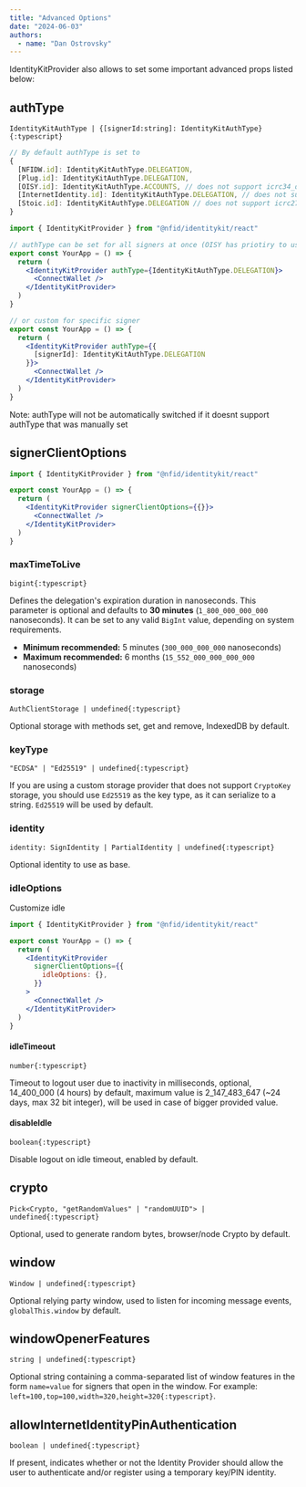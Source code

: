 ```yaml
---
title: "Advanced Options"
date: "2024-06-03"
authors:
  - name: "Dan Ostrovsky"
---
```



IdentityKitProvider also allows to set some important advanced props listed below:

## authType

`IdentityKitAuthType | {[signerId:string]: IdentityKitAuthType} {:typescript}`

```jsx
// By default authType is set to
{
  [NFIDW.id]: IdentityKitAuthType.DELEGATION,
  [Plug.id]: IdentityKitAuthType.DELEGATION,
  [OISY.id]: IdentityKitAuthType.ACCOUNTS, // does not support icrc34_delegation
  [InternetIdentity.id]: IdentityKitAuthType.DELEGATION, // does not support icrc27_accounts
  [Stoic.id]: IdentityKitAuthType.DELEGATION // does not support icrc27_accounts
}

import { IdentityKitProvider } from "@nfid/identitykit/react"

// authType can be set for all signers at once (OISY has priotiry to use IdentityKitAuthType.ACCOUNTS)
export const YourApp = () => {
  return (
    <IdentityKitProvider authType={IdentityKitAuthType.DELEGATION}>
      <ConnectWallet />
    </IdentityKitProvider>
  )
}

// or custom for specific signer
export const YourApp = () => {
  return (
    <IdentityKitProvider authType={{
      [signerId]: IdentityKitAuthType.DELEGATION
    }}>
      <ConnectWallet />
    </IdentityKitProvider>
  )
}
```

<Callout type="info" emoji="ℹ️">
  Note: authType will not be automatically switched if it doesnt support authType that was manually
  set
</Callout>

## signerClientOptions

```jsx
import { IdentityKitProvider } from "@nfid/identitykit/react"

export const YourApp = () => {
  return (
    <IdentityKitProvider signerClientOptions={{}}>
      <ConnectWallet />
    </IdentityKitProvider>
  )
}
```

### maxTimeToLive

`bigint{:typescript}`

Defines the delegation's expiration duration in nanoseconds. This parameter is optional and defaults
to **30 minutes** (`1_800_000_000_000` nanoseconds). It can be set to any valid `BigInt` value,
depending on system requirements.

- **Minimum recommended:** 5 minutes (`300_000_000_000` nanoseconds)
- **Maximum recommended:** 6 months (`15_552_000_000_000_000` nanoseconds)

### storage

`AuthClientStorage | undefined{:typescript}`

Optional storage with methods set, get and remove, IndexedDB by default.

### keyType

`"ECDSA" | "Ed25519" | undefined{:typescript}`

If you are using a custom storage provider that does not support `CryptoKey` storage, you should use
`Ed25519` as the key type, as it can serialize to a string. `Ed25519` will be used by default.

### identity

`identity: SignIdentity | PartialIdentity | undefined{:typescript}`

Optional identity to use as base.

### idleOptions

Customize idle

```jsx
import { IdentityKitProvider } from "@nfid/identitykit/react"

export const YourApp = () => {
  return (
    <IdentityKitProvider
      signerClientOptions={{
        idleOptions: {},
      }}
    >
      <ConnectWallet />
    </IdentityKitProvider>
  )
}
```

#### idleTimeout

`number{:typescript}`

Timeout to logout user due to inactivity in milliseconds, optional, 14_400_000 (4 hours) by default,
maximum value is 2_147_483_647 (~24 days, max 32 bit integer), will be used in case of bigger
provided value.

#### disableIdle

`boolean{:typescript}`

Disable logout on idle timeout, enabled by default.

## crypto

`Pick<Crypto, "getRandomValues" | "randomUUID"> | undefined{:typescript}`

Optional, used to generate random bytes, browser/node Crypto by default.

## window

`Window | undefined{:typescript}`

Optional relying party window, used to listen for incoming message events, `globalThis.window` by
default.

## windowOpenerFeatures

`string | undefined{:typescript}`

Optional string containing a comma-separated list of window features in the form `name=value` for
signers that open in the window. For example: `left=100,top=100,width=320,height=320{:typescript}`.

## allowInternetIdentityPinAuthentication

`boolean | undefined{:typescript}`

If present, indicates whether or not the Identity Provider should allow the user to authenticate
and/or register using a temporary key/PIN identity.
